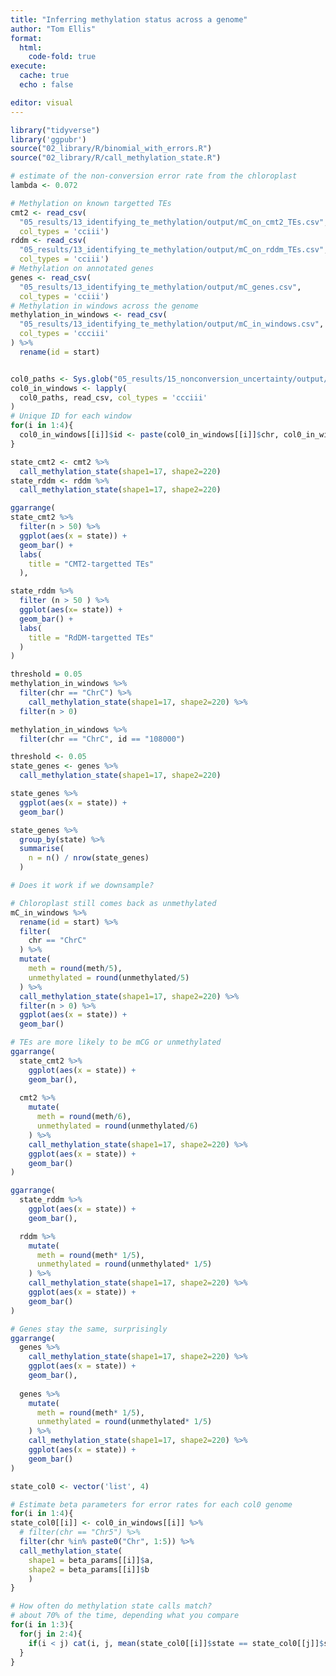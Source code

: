 ```yaml
---
title: "Inferring methylation status across a genome"
author: "Tom Ellis"
format:
  html:
    code-fold: true
execute:
  cache: true
  echo : false

editor: visual
---
```


```r
library("tidyverse")
library('ggpubr')
source("02_library/R/binomial_with_errors.R")
source("02_library/R/call_methylation_state.R")

```

```r
# estimate of the non-conversion error rate from the chloroplast
lambda <- 0.072

# Methylation on known targetted TEs
cmt2 <- read_csv(
  "05_results/13_identifying_te_methylation/output/mC_on_cmt2_TEs.csv",
  col_types = 'cciii')
rddm <- read_csv(
  "05_results/13_identifying_te_methylation/output/mC_on_rddm_TEs.csv",
  col_types = 'cciii')
# Methylation on annotated genes
genes <- read_csv(
  "05_results/13_identifying_te_methylation/output/mC_genes.csv",
  col_types = 'cciii')
# Methylation in windows across the genome
methylation_in_windows <- read_csv(
  "05_results/13_identifying_te_methylation/output/mC_in_windows.csv",
  col_types = 'ccciii'
) %>% 
  rename(id = start)


col0_paths <- Sys.glob("05_results/15_nonconversion_uncertainty/output/*.methylation_counts.csv")
col0_in_windows <- lapply(
  col0_paths, read_csv, col_types = 'ccciii'
)
# Unique ID for each window
for(i in 1:4){
  col0_in_windows[[i]]$id <- paste(col0_in_windows[[i]]$chr, col0_in_windows[[i]]$start, sep = "_")
}


```

```r
state_cmt2 <- cmt2 %>% 
  call_methylation_state(shape1=17, shape2=220)
state_rddm <- rddm %>% 
  call_methylation_state(shape1=17, shape2=220)

ggarrange(
state_cmt2 %>%
  filter(n > 50) %>% 
  ggplot(aes(x = state)) +
  geom_bar() +
  labs(
    title = "CMT2-targetted TEs"
  ),

state_rddm %>%
  filter (n > 50 ) %>% 
  ggplot(aes(x= state)) +
  geom_bar() + 
  labs(
    title = "RdDM-targetted TEs"
  )
)
```

```r
threshold = 0.05
methylation_in_windows %>% 
  filter(chr == "ChrC") %>% 
    call_methylation_state(shape1=17, shape2=220) %>% 
  filter(n > 0)

methylation_in_windows %>% 
  filter(chr == "ChrC", id == "108000")
```

```r
threshold <- 0.05
state_genes <- genes %>% 
  call_methylation_state(shape1=17, shape2=220) 

state_genes %>% 
  ggplot(aes(x = state)) +
  geom_bar()

state_genes %>% 
  group_by(state) %>% 
  summarise(
    n = n() / nrow(state_genes)
  )
```

```r
# Does it work if we downsample?

# Chloroplast still comes back as unmethylated
mC_in_windows %>%
  rename(id = start) %>% 
  filter(
    chr == "ChrC"
  ) %>% 
  mutate(
    meth = round(meth/5),
    unmethylated = round(unmethylated/5)
  ) %>%
  call_methylation_state(shape1=17, shape2=220) %>% 
  filter(n > 0) %>% 
  ggplot(aes(x = state)) +
  geom_bar()

# TEs are more likely to be mCG or unmethylated
ggarrange(
  state_cmt2 %>% 
    ggplot(aes(x = state)) +
    geom_bar(),
  
  cmt2 %>% 
    mutate(
      meth = round(meth/6),
      unmethylated = round(unmethylated/6)
    ) %>%
    call_methylation_state(shape1=17, shape2=220) %>% 
    ggplot(aes(x = state)) +
    geom_bar()
)

ggarrange(
  state_rddm %>% 
    ggplot(aes(x = state)) +
    geom_bar(),

  rddm %>% 
    mutate(
      meth = round(meth* 1/5),
      unmethylated = round(unmethylated* 1/5)
    ) %>%
    call_methylation_state(shape1=17, shape2=220) %>% 
    ggplot(aes(x = state)) +
    geom_bar()
)

# Genes stay the same, surprisingly
ggarrange(
  genes %>% 
    call_methylation_state(shape1=17, shape2=220) %>% 
    ggplot(aes(x = state)) +
    geom_bar(),
  
  genes %>% 
    mutate(
      meth = round(meth* 1/5),
      unmethylated = round(unmethylated* 1/5)
    ) %>%
    call_methylation_state(shape1=17, shape2=220) %>% 
    ggplot(aes(x = state)) +
    geom_bar()
)

```

```r
state_col0 <- vector('list', 4)

# Estimate beta parameters for error rates for each col0 genome
for(i in 1:4){
state_col0[[i]] <- col0_in_windows[[i]] %>% 
  # filter(chr == "Chr5") %>% 
  filter(chr %in% paste0("Chr", 1:5)) %>%
  call_methylation_state(
    shape1 = beta_params[[i]]$a,
    shape2 = beta_params[[i]]$b
    )
}

# How often do methylation state calls match?
# about 70% of the time, depending what you compare
for(i in 1:3){
  for(j in 2:4){
    if(i < j) cat(i, j, mean(state_col0[[i]]$state == state_col0[[j]]$state, na.rm = TRUE), "\n")
  }
}

```
